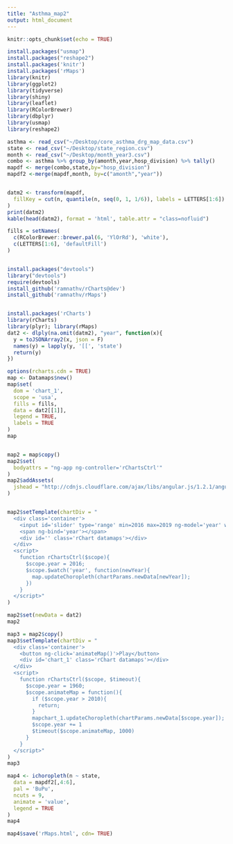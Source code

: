 ```yaml
---
title: "Asthma_map2"
output: html_document
---
```


```r
knitr::opts_chunk$set(echo = TRUE)

```

```r

install.packages("usmap")
install.packages("reshape2")
install.packages('knitr')
install.packages('rMaps')
library(knitr)
library(ggplot2)
library(tidyverse)
library(shiny)
library(leaflet)
library(RColorBrewer)
library(dbplyr)
library(usmap)
library(reshape2)

asthma <- read_csv("~/Desktop/core_asthma_drg_map_data.csv")
state <- read_csv("~/Desktop/state_region.csv")
month <- read_csv("~/Desktop/month_year3.csv")
combo <- asthma %>% group_by(amonth,year,hosp_division) %>% tally()
mapdf <- merge(combo,state,by="hosp_division")
mapdf2 <-merge(mapdf,month, by=c("amonth","year"))


datm2 <- transform(mapdf,
  fillKey = cut(n, quantile(n, seq(0, 1, 1/6)), labels = LETTERS[1:6])
)
print(datm2)
kable(head(datm2), format = 'html', table.attr = "class=nofluid")

```
```r
fills = setNames(
  c(RColorBrewer::brewer.pal(6, 'YlOrRd'), 'white'),
  c(LETTERS[1:6], 'defaultFill')
)


install.packages("devtools")
library("devtools")
require(devtools)
install_github('ramnathv/rCharts@dev')
install_github('ramnathv/rMaps')


install.packages('rCharts')
library(rCharts)
library(plyr); library(rMaps)
dat2 <- dlply(na.omit(datm2), "year", function(x){
  y = toJSONArray2(x, json = F)
  names(y) = lapply(y, '[[', 'state')
  return(y)
})
```
```r
options(rcharts.cdn = TRUE)
map <- Datamaps$new()
map$set(
  dom = 'chart_1',
  scope = 'usa',
  fills = fills,
  data = dat2[[1]],
  legend = TRUE,
  labels = TRUE
)
map


map2 = map$copy()
map2$set(
  bodyattrs = "ng-app ng-controller='rChartsCtrl'"
)
map2$addAssets(
  jshead = "http://cdnjs.cloudflare.com/ajax/libs/angular.js/1.2.1/angular.min.js"
)


map2$setTemplate(chartDiv = "
  <div class='container'>
    <input id='slider' type='range' min=2016 max=2019 ng-model='year' width=200>
    <span ng-bind='year'></span>
    <div id='' class='rChart datamaps'></div>  
  </div>
  <script>
    function rChartsCtrl($scope){
      $scope.year = 2016;
      $scope.$watch('year', function(newYear){
        map.updateChoropleth(chartParams.newData[newYear]);
      })
    }
  </script>"
)

map2$set(newData = dat2)
map2

map3 = map2$copy()
map3$setTemplate(chartDiv = "
  <div class='container'>
    <button ng-click='animateMap()'>Play</button>
    <div id='chart_1' class='rChart datamaps'></div>  
  </div>
  <script>
    function rChartsCtrl($scope, $timeout){
      $scope.year = 1960;
      $scope.animateMap = function(){
        if ($scope.year > 2010){
          return;
        }
        mapchart_1.updateChoropleth(chartParams.newData[$scope.year]);
        $scope.year += 1
        $timeout($scope.animateMap, 1000)
      }
    }
  </script>"
)
map3

map4 <- ichoropleth(n ~ state,
  data = mapdf2[,4:6],
  pal = 'BuPu',
  ncuts = 9,
  animate = 'value',
  legend = TRUE
)
map4

map4$save('rMaps.html', cdn= TRUE)


```

